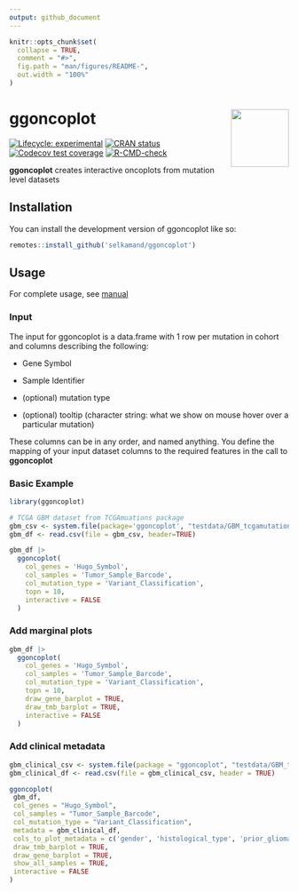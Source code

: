 ```yaml
---
output: github_document
---
```


<!-- README.md is generated from README.Rmd. Please edit that file -->

```r
knitr::opts_chunk$set(
  collapse = TRUE,
  comment = "#>",
  fig.path = "man/figures/README-",
  out.width = "100%"
)
```

# ggoncoplot <a href="https://selkamand.github.io/ggoncoplot/"><img src="man/figures/logo.png" align="right" height="104" /></a>

<!-- badges: start -->

[![Lifecycle: experimental](https://img.shields.io/badge/lifecycle-experimental-orange.svg)](https://lifecycle.r-lib.org/articles/stages.html#experimental) [![CRAN status](https://www.r-pkg.org/badges/version/ggoncoplot)](https://CRAN.R-project.org/package=ggoncoplot)
[![Codecov test coverage](https://codecov.io/gh/selkamand/ggoncoplot/branch/master/graph/badge.svg)](https://app.codecov.io/gh/selkamand/ggoncoplot?branch=master)
[![R-CMD-check](https://github.com/selkamand/ggoncoplot/actions/workflows/R-CMD-check.yaml/badge.svg)](https://github.com/selkamand/ggoncoplot/actions/workflows/R-CMD-check.yaml)
<!-- badges: end -->

**ggoncoplot** creates interactive oncoplots from mutation level datasets

## Installation

You can install the development version of ggoncoplot like so:

``` r
remotes::install_github('selkamand/ggoncoplot')
```

## Usage

For complete usage, see [manual](https://selkamand.github.io/ggoncoplot/articles/quick_start.html)

### Input

The input for ggoncoplot is a data.frame with 1 row per mutation in cohort and columns describing the following:

- Gene Symbol

- Sample Identifier 

- (optional) mutation type

- (optional) tooltip (character string: what we show on mouse hover over a particular mutation)


These columns can be in any order, and named anything. You define the mapping of your input dataset columns to the required features in the call to **ggoncoplot**

### Basic Example

```r
library(ggoncoplot)

# TCGA GBM dataset from TCGAmuations package
gbm_csv <- system.file(package='ggoncoplot', "testdata/GBM_tcgamutations_mc3_maf.csv.gz")
gbm_df <- read.csv(file = gbm_csv, header=TRUE)

gbm_df |> 
  ggoncoplot(
    col_genes = 'Hugo_Symbol', 
    col_samples = 'Tumor_Sample_Barcode', 
    col_mutation_type = 'Variant_Classification', 
    topn = 10, 
    interactive = FALSE
  )
```


### Add marginal plots

```r
gbm_df |> 
  ggoncoplot(
    col_genes = 'Hugo_Symbol', 
    col_samples = 'Tumor_Sample_Barcode', 
    col_mutation_type = 'Variant_Classification', 
    topn = 10, 
    draw_gene_barplot = TRUE, 
    draw_tmb_barplot = TRUE,
    interactive = FALSE
  )
```

### Add clinical metadata

```r
gbm_clinical_csv <- system.file(package = "ggoncoplot", "testdata/GBM_tcgamutations_mc3_clinical.csv")
gbm_clinical_df <- read.csv(file = gbm_clinical_csv, header = TRUE)

ggoncoplot(
 gbm_df,
 col_genes = "Hugo_Symbol",
 col_samples = "Tumor_Sample_Barcode",
 col_mutation_type = "Variant_Classification",
 metadata = gbm_clinical_df,
 cols_to_plot_metadata = c('gender', 'histological_type', 'prior_glioma', 'tumor_tissue_site'), 
 draw_tmb_barplot = TRUE, 
 draw_gene_barplot = TRUE, 
 show_all_samples = TRUE,
 interactive = FALSE
)
```

